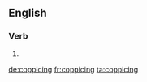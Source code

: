 ==English==

===Verb===
{{head|en}}

# {{present participle of|coppice|lang=en}}

[[de:coppicing]]
[[fr:coppicing]]
[[ta:coppicing]]